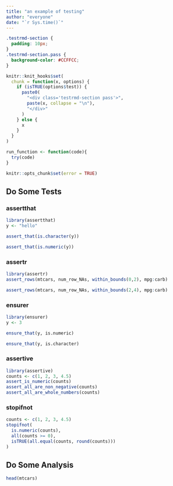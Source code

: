```yaml
---
title: "an example of testing"
author: "everyone"
date: "`r Sys.time()`"
---
```


```css
.testrmd-section {
  padding: 10px;
}
.testrmd-section.pass {
  background-color: #CCFFCC;
}
```

```r
knitr::knit_hooks$set(
  chunk = function(x, options) {
    if (isTRUE(options$test)) {
      paste0(
        "<div class='testrmd-section pass'>",
        paste(x, collapse = "\n"),
        "</div>"
      )
    } else {
      x
    }
  }
)

run_function <- function(code){
  try(code)
}

knitr::opts_chunk$set(error = TRUE)
```

## Do Some Tests

### assertthat

```r
library(assertthat)
y <- "hello"

assert_that(is.character(y))
```

```r
assert_that(is.numeric(y))
```

### assertr

```r
library(assertr)
assert_rows(mtcars, num_row_NAs, within_bounds(0,2), mpg:carb)
```

```r
assert_rows(mtcars, num_row_NAs, within_bounds(2,4), mpg:carb)
```


### ensurer
```r
library(ensurer)
y <- 3

ensure_that(y, is.numeric)
```
```r
ensure_that(y, is.character)
```

### assertive

```r
library(assertive)
counts <- c(1, 2, 3, 4.5)
assert_is_numeric(counts)
assert_all_are_non_negative(counts)
assert_all_are_whole_numbers(counts)
```

### stopifnot

```r
counts <- c(1, 2, 3, 4.5)
stopifnot(
  is.numeric(counts),
  all(counts >= 0),
  isTRUE(all.equal(counts, round(counts)))
)
```




## Do Some Analysis

```r
head(mtcars)
```

